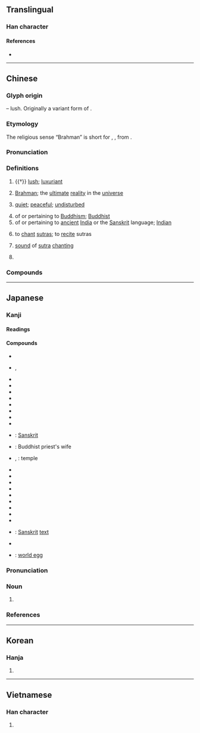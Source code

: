 {{character info/new}}
==Translingual==

===Han character===
{{Han char|rn=75|rad=木|as=07|sn=11|four=44217|canj=DDHNI|ids=⿱林凡}}

====References====
* {{Han ref|kx=0531.090|dkj=14888|dj=0919.100|hdz=21210.050|uh=68B5|ud=26805|bh=B1EB|bd=45547}}

----

==Chinese==
{{zh-forms}}
{{zh-wp}}

===Glyph origin===
{{Han etym}}
{{Han compound|林|凡|ls=psc|c1=s|c2=p|t1=forest}} – lush. Originally a variant form of {{och-l|芃}}.

===Etymology===
The religious sense “Brahman” is short for {{ltc-l|梵摩|id=2,1}}, {{ltc-l|梵覽摩|id=2,1,1}}, from {{bor|zh|sa|ब्रह्मन्|'''ब्रह्म'''न्|[[Brahman]]}}.

===Pronunciation===
{{zh-pron
|m=fàn
|c=faan4,faan6
|md=huáng
|w=3ve
|mc=y
|oc=y
|cat=a,pn,v,n
}}

===Definitions===
{{zh-hanzi}}

# {{†}} [[lush]]; [[luxuriant]]
# {{lb|zh|religion}} [[Brahman]]; the [[ultimate]] [[reality]] in the [[universe]] {{gloss|concept in Hinduism}}
# {{lb|zh|figurative}} [[quiet]]; [[peaceful]]; [[undisturbed]]
# of or pertaining to [[Buddhism]]; [[Buddhist]]
# of or pertaining to [[ancient]] [[India]] or the [[Sanskrit]] language; [[Indian]]
# {{lb|zh|Buddhism}} to [[chant]] [[sutra]]s; to [[recite]] sutras
# {{lb|zh|Buddhism}} [[sound]] of [[sutra]] [[chanting]]
# {{surname|lang=zh}}

===Compounds===
{{zh-der|梵語:[[Sanskrit]]|梵蒂岡|梵教|大梵天|梵唄|梵王宮|梵學|梵本|梵眾|梵筴|梵剎|梵書|梵天|梵文|琳宮梵宇|梵啞鈴|梵音|梵宇|薄伽梵|華梵大學}}

----

==Japanese==

===Kanji===
{{ja-kanji|grade=|rs=木07}}

====Readings====
{{ja-readings
|goon=ぼん
|kanon=はん
}}

====Compounds====
{{der-top|Compounds}}
* {{ja-r|釈梵|しゃくぼん}}
* {{ja-r|薄伽梵|ばがぼん}}, {{ja-r|婆伽梵|ばがぼん}}
* {{ja-r|梵論|ぼろ}}
* {{ja-r|梵論字|ぼろんじ}}
* {{ja-r|梵王|ぼんおう}}
* {{ja-r|梵音|ぼんおん}}
* {{ja-r|梵我一如|ぼんごいちにょ}}
* {{ja-r|梵学|ぼんがく}}
* {{ja-r|梵行|ぼんぎょう}}
* {{ja-r|梵宮|ぼんぐう}}
* {{ja-r|梵語|ぼんご}}: [[Sanskrit]]
* {{ja-r|梵妻|ぼんさい}}: Buddhist priest's wife
* {{ja-r|梵刹|ぼんさつ}}, {{ja-r|梵刹|ぼんせつ}}: temple
* {{ja-r|梵讃|ぼんさん}}
* {{ja-r|梵志|ぼんし}}
* {{ja-r|梵字|ぼんじ}}
* {{ja-r|梵書|ぼんしょ}}
* {{ja-r|梵鐘|ぼんしょう}}
* {{ja-r|梵砌|ぼんぜい}}
* {{ja-r|梵僧|ぼんそう}}
* {{ja-r|梵天|ぼんてん}}
* {{ja-r|梵唄|ぼんばい}}
* {{ja-r|梵文|ぼんぶん}}: [[Sanskrit]] [[text]]
* {{ja-r|梵網経|ぼんもうきょう}}
* {{ja-r|梵卵|ぼんらん}}: [[world egg]]
{{der-bottom}}

{{ja-kanjitab|ぼん|yomi=o}}

===Pronunciation===
{{ja-pron|yomi=goon|ぼん|acc=1|acc_ref=DJR|acc2=0|acc2_ref=DJR}}

===Noun===
{{ja-noun|ぼん}}

# {{abbreviation of|梵語|lang=ja}}

===References===
<references/>

----

==Korean==

===Hanja===
{{ko-hanja|hangeul=범|eumhun=|rv=beom|mr=pŏm|y=pem}}

# {{defn|lang=ko|sort=木07}}

----

==Vietnamese==

===Han character===
{{vi-hantu|[[phạn]], [[phạm]]|rs=木07}}

# {{defn|lang=vi|sort=木07}}